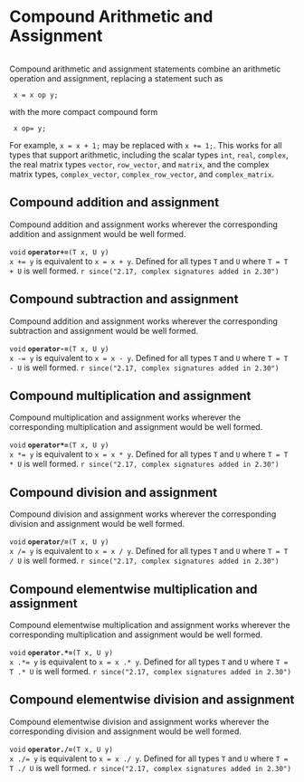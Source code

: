 # Compound Arithmetic and Assignment
```r
```

Compound arithmetic and assignment statements combine an arithmetic
operation and assignment, replacing a statement such as

```
 x = x op y;
```

with the more compact compound form

```
 x op= y;
```

For example, `x = x + 1;` may be replaced with `x += 1;`.  This works
for all types that support arithmetic, including the scalar
types `int`, `real`, `complex`, the real matrix types `vector`,
`row_vector`, and `matrix`, and the complex matrix types,
`complex_vector`, `complex_row_vector`, and `complex_matrix`.


## Compound addition and assignment

Compound addition and assignment works wherever the corresponding
addition and assignment would be well formed.  

<!-- void; operator+=; (T x, U y); -->
\index{{\tt \bfseries operator\_compound\_add }!{\tt (T x, U y): void}|hyperpage}

`void` **`operator+=`**`(T x, U y)`<br>\newline
`x += y` is equivalent to `x = x + y`.  Defined for all types `T` and `U`
where `T = T + U` is well formed.
`r since("2.17, complex signatures added in 2.30")`


## Compound subtraction and assignment

Compound addition and assignment works wherever the corresponding
subtraction and assignment would be well formed.

<!-- void; operator-=; (T x, U y); -->
\index{{\tt \bfseries operator\_compound\_subtract }!{\tt (T x, U y): void}|hyperpage}

`void` **`operator-=`**`(T x, U y)`<br>\newline
`x -= y` is equivalent to `x = x - y`.  Defined for all types `T` and `U`
where `T = T - U` is well formed.
`r since("2.17, complex signatures added in 2.30")`



## Compound multiplication and assignment

Compound multiplication and assignment works wherever the corresponding
multiplication and assignment would be well formed.

<!-- void; operator*=; (T x, U y); -->
\index{{\tt \bfseries operator\_compound\_mulitply }!{\tt (T x, U y): void}|hyperpage}

`void` **`operator*=`**`(T x, U y)`<br>\newline
`x *= y` is equivalent to `x = x * y`.  Defined for all types `T` and `U`
where `T = T * U` is well formed.
`r since("2.17, complex signatures added in 2.30")`



## Compound division and assignment

Compound division and assignment works wherever the corresponding
division and assignment would be well formed.

<!-- void; operator/=; (T x, U y); -->
\index{{\tt \bfseries operator\_compound\_divide }!{\tt (T x, U y): void}|hyperpage}

`void` **`operator/=`**`(T x, U y)`<br>\newline
`x /= y` is equivalent to `x = x / y`.  Defined for all types `T` and `U`
where `T = T / U` is well formed.
`r since("2.17, complex signatures added in 2.30")`



## Compound elementwise multiplication and assignment

Compound elementwise multiplication and assignment works wherever the corresponding
multiplication and assignment would be well formed.

<!-- void; operator.*=; (T x, U y); -->
\index{{\tt \bfseries operator\_compound\_elt\_mulitply }!{\tt (T x, U y): void}|hyperpage}

`void` **`operator.*=`**`(T x, U y)`<br>\newline
`x .*= y` is equivalent to `x = x .* y`.  Defined for all types `T` and `U`
where `T = T .* U` is well formed.
`r since("2.17, complex signatures added in 2.30")`



## Compound elementwise division and assignment

Compound elementwise division and assignment works wherever the corresponding
division and assignment would be well formed.

<!-- void; operator./=; (T x, U y); -->
\index{{\tt \bfseries operator\_compound\_elt\_divide }!{\tt (T x, U y): void}|hyperpage}

`void` **`operator./=`**`(T x, U y)`<br>\newline
`x ./= y` is equivalent to `x = x ./ y`.  Defined for all types `T` and `U`
where `T = T ./ U` is well formed.
`r since("2.17, complex signatures added in 2.30")`


